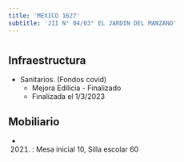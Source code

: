 ```yaml
---
title: 'MEXICO 1627'
subtitle: 'JII N° 04/03° EL JARDIN DEL MANZANO'
---
```


#
## Infraestructura

* Sanitarios. (Fondos covid) 
    + Mejora Edilicia - Finalizado 
    + Finalizada el 1/3/2023 






## Mobiliario

*  (2021) : Mesa inicial 10, Silla escolar 60 



